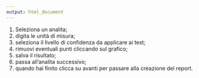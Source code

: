 ```yaml
---
output: html_document
---
```


  1. Seleziona un analita;
  2. digita le unità di misura;
  3. seleziona il livello di confidenza da applicare ai test;
  4. rimuovi eventuali punti cliccando sul grafico;
  5. salva il risultato;
  6. passa all'analita successivo;
  7. quando hai finito clicca su avanti per passare alla creazione del report.
